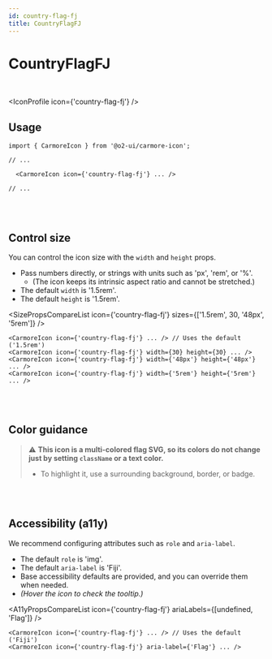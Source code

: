 ```yaml
---
id: country-flag-fj
title: CountryFlagFJ
---
```




# CountryFlagFJ

<br />

<IconProfile icon={'country-flag-fj'} />

## Usage

```tsx
import { CarmoreIcon } from '@o2-ui/carmore-icon';

// ...

  <CarmoreIcon icon={'country-flag-fj'} ... />

// ...
```

<br />
<br />

## Control size

You can control the icon size with the `width` and `height` props.

- Pass numbers directly, or strings with units such as 'px', 'rem', or '%'.
  - (The icon keeps its intrinsic aspect ratio and cannot be stretched.)
- The default `width` is '1.5rem'.
- The default `height` is '1.5rem'.

<SizePropsCompareList icon={'country-flag-fj'} sizes={['1.5rem', 30, '48px', '5rem']} />

```tsx
<CarmoreIcon icon={'country-flag-fj'} ... /> // Uses the default ('1.5rem')
<CarmoreIcon icon={'country-flag-fj'} width={30} height={30} ... />
<CarmoreIcon icon={'country-flag-fj'} width={'48px'} height={'48px'} ... />
<CarmoreIcon icon={'country-flag-fj'} width={'5rem'} height={'5rem'} ... />
```

<br />
<br />

## Color guidance

> ⚠️ <b>This icon is a multi-colored flag SVG, so its colors do not change just by setting `className` or a text color.</b>
>
> - To highlight it, use a surrounding background, border, or badge.

<br />
<br />

## Accessibility (a11y)

We recommend configuring attributes such as `role` and `aria-label`.

- The default `role` is 'img'.
- The default `aria-label` is 'Fiji'.
- Base accessibility defaults are provided, and you can override them when needed.
- _(Hover the icon to check the tooltip.)_

<A11yPropsCompareList icon={'country-flag-fj'} ariaLabels={[undefined, 'Flag']} />

```tsx
<CarmoreIcon icon={'country-flag-fj'} ... /> // Uses the default ('Fiji')
<CarmoreIcon icon={'country-flag-fj'} aria-label={'Flag'} ... />
```
